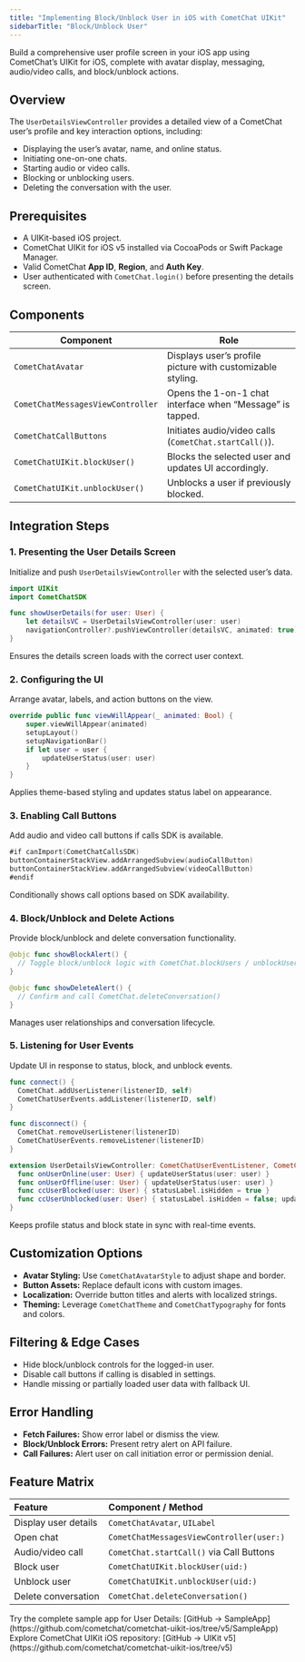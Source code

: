 ```yaml
---
title: "Implementing Block/Unblock User in iOS with CometChat UIKit"
sidebarTitle: "Block/Unblock User"
---
```


Build a comprehensive user profile screen in your iOS app using CometChat’s UIKit for iOS, complete with avatar display, messaging, audio/video calls, and block/unblock actions.

## Overview

The `UserDetailsViewController` provides a detailed view of a CometChat user’s profile and key interaction options, including:

- Displaying the user’s avatar, name, and online status.  
- Initiating one-on-one chats.  
- Starting audio or video calls.  
- Blocking or unblocking users.  
- Deleting the conversation with the user.

## Prerequisites

- A UIKit-based iOS project.  
- CometChat UIKit for iOS v5 installed via CocoaPods or Swift Package Manager.  
- Valid CometChat **App ID**, **Region**, and **Auth Key**.  
- User authenticated with `CometChat.login()` before presenting the details screen.

## Components

| Component                         | Role                                                          |
|-----------------------------------|---------------------------------------------------------------|
| `CometChatAvatar`                 | Displays user’s profile picture with customizable styling.     |
| `CometChatMessagesViewController`| Opens the 1-on-1 chat interface when “Message” is tapped.     |
| `CometChatCallButtons`            | Initiates audio/video calls (`CometChat.startCall()`).         |
| `CometChatUIKit.blockUser()`      | Blocks the selected user and updates UI accordingly.          |
| `CometChatUIKit.unblockUser()`    | Unblocks a user if previously blocked.                        |

## Integration Steps

### 1. Presenting the User Details Screen

Initialize and push `UserDetailsViewController` with the selected user’s data.

```swift
import UIKit
import CometChatSDK

func showUserDetails(for user: User) {
    let detailsVC = UserDetailsViewController(user: user)
    navigationController?.pushViewController(detailsVC, animated: true)
}
```

Ensures the details screen loads with the correct user context.

### 2. Configuring the UI

Arrange avatar, labels, and action buttons on the view.

```swift
override public func viewWillAppear(_ animated: Bool) {
    super.viewWillAppear(animated)
    setupLayout()
    setupNavigationBar()
    if let user = user {
        updateUserStatus(user: user)
    }
}
```

Applies theme-based styling and updates status label on appearance.

### 3. Enabling Call Buttons

Add audio and video call buttons if calls SDK is available.

```swift
#if canImport(CometChatCallsSDK)
buttonContainerStackView.addArrangedSubview(audioCallButton)
buttonContainerStackView.addArrangedSubview(videoCallButton)
#endif
```

Conditionally shows call options based on SDK availability.

### 4. Block/Unblock and Delete Actions

Provide block/unblock and delete conversation functionality.

```swift
@objc func showBlockAlert() {
  // Toggle block/unblock logic with CometChat.blockUsers / unblockUsers
}

@objc func showDeleteAlert() {
  // Confirm and call CometChat.deleteConversation()
}
```

Manages user relationships and conversation lifecycle.

### 5. Listening for User Events

Update UI in response to status, block, and unblock events.

```swift
func connect() {
  CometChat.addUserListener(listenerID, self)
  CometChatUserEvents.addListener(listenerID, self)
}

func disconnect() {
  CometChat.removeUserListener(listenerID)
  CometChatUserEvents.removeListener(listenerID)
}

extension UserDetailsViewController: CometChatUserEventListener, CometChatUserDelegate {
  func onUserOnline(user: User) { updateUserStatus(user: user) }
  func onUserOffline(user: User) { updateUserStatus(user: user) }
  func ccUserBlocked(user: User) { statusLabel.isHidden = true }
  func ccUserUnblocked(user: User) { statusLabel.isHidden = false; updateUserStatus(user: user) }
}
```

Keeps profile status and block state in sync with real-time events.

## Customization Options

- **Avatar Styling:** Use `CometChatAvatarStyle` to adjust shape and border.  
- **Button Assets:** Replace default icons with custom images.  
- **Localization:** Override button titles and alerts with localized strings.  
- **Theming:** Leverage `CometChatTheme` and `CometChatTypography` for fonts and colors.

## Filtering & Edge Cases

- Hide block/unblock controls for the logged-in user.  
- Disable call buttons if calling is disabled in settings.  
- Handle missing or partially loaded user data with fallback UI.

## Error Handling

- **Fetch Failures:** Show error label or dismiss the view.  
- **Block/Unblock Errors:** Present retry alert on API failure.  
- **Call Failures:** Alert user on call initiation error or permission denial.

## Feature Matrix

| Feature                  | Component / Method                           |
|:-------------------------|:--------------------------------------------|
| Display user details     | `CometChatAvatar`, `UILabel`                |
| Open chat                | `CometChatMessagesViewController(user:)`     |
| Audio/video call         | `CometChat.startCall()` via Call Buttons     |
| Block user               | `CometChatUIKit.blockUser(uid:)`             |
| Unblock user             | `CometChatUIKit.unblockUser(uid:)`           |
| Delete conversation      | `CometChat.deleteConversation()`             |

<CardGroup>
  <Card title="Full Sample App">
    Try the complete sample app for User Details:
    [GitHub → SampleApp](https://github.com/cometchat/cometchat-uikit-ios/tree/v5/SampleApp)
  </Card>
  <Card title="UIKit Source Code">
    Explore CometChat UIKit iOS repository:
    [GitHub → UIKit v5](https://github.com/cometchat/cometchat-uikit-ios/tree/v5)
  </Card>
</CardGroup>